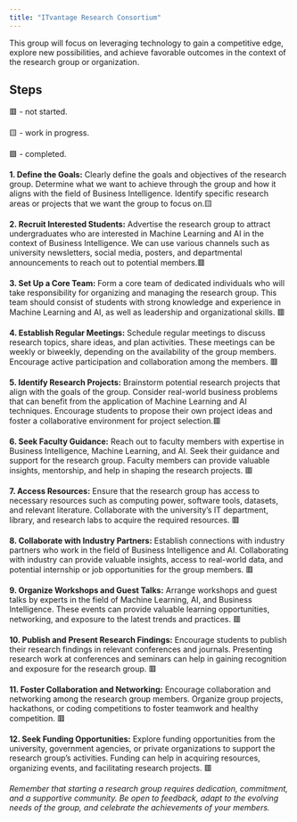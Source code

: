 ```yaml
---
title: "ITvantage Research Consortium"
---
```


This group will focus on leveraging technology to gain a competitive edge, explore new possibilities, and achieve favorable outcomes in the context of the research group or organization.

## Steps 

🟥 - not started.

🟨 - work in progress.

🟩 - completed.

**1. Define the Goals:** Clearly define the goals and objectives of the research group. Determine what we want to achieve through the group and how it aligns with the field of Business Intelligence. Identify specific research areas or projects that we want the group to focus on.🟨

**2. Recruit Interested Students:** Advertise the research group to attract undergraduates who are interested in Machine Learning and AI in the context of Business Intelligence. We can use various channels such as university newsletters, social media, posters, and departmental announcements to reach out to potential members.🟥

**3. Set Up a Core Team:** Form a core team of dedicated individuals who will take responsibility for organizing and managing the research group. This team should consist of students with strong knowledge and experience in Machine Learning and AI, as well as leadership and organizational skills. 🟥

**4. Establish Regular Meetings:** Schedule regular meetings to discuss research topics, share ideas, and plan activities. These meetings can be weekly or biweekly, depending on the availability of the group members. Encourage active participation and collaboration among the members. 🟥

**5. Identify Research Projects:** Brainstorm potential research projects that align with the goals of the group. Consider real-world business problems that can benefit from the application of Machine Learning and AI techniques. Encourage students to propose their own project ideas and foster a collaborative environment for project selection.🟥

**6. Seek Faculty Guidance:** Reach out to faculty members with expertise in Business Intelligence, Machine Learning, and AI. Seek their guidance and support for the research group. Faculty members can provide valuable insights, mentorship, and help in shaping the research projects. 🟥

**7. Access Resources:** Ensure that the research group has access to necessary resources such as computing power, software tools, datasets, and relevant literature. Collaborate with the university's IT department, library, and research labs to acquire the required resources. 🟥

**8. Collaborate with Industry Partners:** Establish connections with industry partners who work in the field of Business Intelligence and AI. Collaborating with industry can provide valuable insights, access to real-world data, and potential internship or job opportunities for the group members. 🟥

**9. Organize Workshops and Guest Talks:** Arrange workshops and guest talks by experts in the field of Machine Learning, AI, and Business Intelligence. These events can provide valuable learning opportunities, networking, and exposure to the latest trends and practices. 🟥

**10. Publish and Present Research Findings:** Encourage students to publish their research findings in relevant conferences and journals. Presenting research work at conferences and seminars can help in gaining recognition and exposure for the research group. 🟥

**11. Foster Collaboration and Networking:** Encourage collaboration and networking among the research group members. Organize group projects, hackathons, or coding competitions to foster teamwork and healthy competition. 🟥

**12. Seek Funding Opportunities:** Explore funding opportunities from the university, government agencies, or private organizations to support the research group's activities. Funding can help in acquiring resources, organizing events, and facilitating research projects. 🟥

*Remember that starting a research group requires dedication, commitment, and a supportive community. Be open to feedback, adapt to the evolving needs of the group, and celebrate the achievements of your members.*
